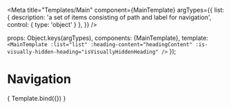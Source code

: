
<Meta
  title="Templates/Main"
  component={MainTemplate}
  argTypes={{
    list: {
      description: 'a set of items consisting of path and label for navigation',
      control: {
        type: 'object'
      }
    },
  }}
/>


  props: Object.keys(argTypes),
  components: {MainTemplate},
  template: `
    <MainTemplate
      :list="list"
      :heading-content="headingContent"
      :is-visually-hidden-heading="isVisuallyHiddenHeading" />
  `
});

# Navigation


<Canvas>
  <Story
    name="MainTemplate"
    args = {{
      list: [
        {path: `path1`, label: `링크1`}, {path: `path2`, label: `링크2`}, {path: `path3`, label: `링크3`}
      ],
      headingContent: `메인 내비게이션`,
      isVisuallyHiddenHeading: false,
    }}
  >
    { Template.bind({}) }
  </Story>
</Canvas>

<ArgsTable story="MainTemplate" />